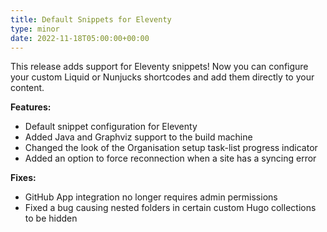 ```yaml
---
title: Default Snippets for Eleventy
type: minor
date: 2022-11-18T05:00:00+00:00
---
```

This release adds support for Eleventy snippets\! Now you can configure your custom Liquid or Nunjucks shortcodes and add them directly to your content.

**Features:**

* Default snippet configuration for Eleventy
* Added Java and Graphviz support to the build machine
* Changed the look of the Organisation setup task-list progress indicator
* Added an option to force reconnection when a site has a syncing error

**Fixes:**

* GitHub App integration no longer requires admin permissions
* Fixed a bug causing nested folders in certain custom Hugo collections to be hidden